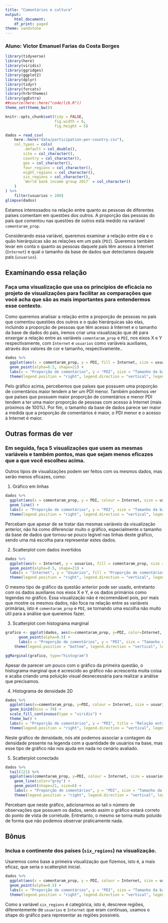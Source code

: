 ```yaml
---
title: "Comentários e cultura"
output:
    html_document:
    df_print: paged
theme: sandstone
---
```


### Aluno: Victor Emanuel Farias da Costa Borges

```r
library(tidyverse)
library(here)
library(viridis)
library(ggridges)
library(ggplot2)
library(dplyr)
library(tidyr)
library(forcats)
library(hrbrthemes)
library(ggExtra)
##source(here::here("code/lib.R"))
theme_set(theme_bw())

knitr::opts_chunk$set(tidy = FALSE,
                      fig.width = 6,
                      fig.height = 5)
```

```r
dados = read_csv(
    here::here("data/participation-per-country.csv"),
    col_types = cols(
        .default = col_double(),
        site = col_character(),
        country = col_character(),
        geo = col_character(),
        four_regions = col_character(),
        eight_regions = col_character(),
        six_regions = col_character(),
        `World bank income group 2017` = col_character()
    )
) %>% 
    filter(usuarios > 200)
glimpse(dados)
```

Estamos interessados na relação entre quanto as pessoas de diferentes países comentam em questões dos outros. A proporção das pessoas do país que comentou nas questões de outros está medido na variável `comentaram_prop`. 

Considerando essa variável, queremos examinar a relação entre ela e o quão hierárquicas são as relações em um país (`PDI`). Queremos também levar em conta o quanto as pessoas daquele país têm acesso à Internet (`Internet`) e qual o tamanho da base de dados que detectamos daquele país (`usuarios`). 

## Examinando essa relação

### Faça uma visualização que usa os princípios de eficácia no projeto de visualizações para facilitar as comparações que você acha que são as mais importantes para entendermos esse contexto. 

Como queremos analisar a relação entre a proporção de pessoas no país que comentou questões dos outros e o quão hierárquicas são elas, incluindo a proporção de pessoas que têm acesso à Internet e o tamanho da base de dados do país, iremos criar uma visualização que dê para enxergar a relação entre as variáveis `comentaram_prop` e `PDI`, nos eixos X e Y respectivamente, com `Internet` e `usuarios` como variáveis auxiliares, através dos valores de cor e tamanho, respectivamente..

```r
dados %>% 
  ggplot(aes(x = comentaram_prop, y = PDI, fill = Internet, size = usuarios)) +
  geom_point(alpha=0.5, shape=21) +
  labs(x = "Proporção de comentários", y = "PDI", size = "Tamanho da base de usuários", fill = "Porcentagem de acesso à Internet", title = "Relação entre proporção de comentários e PDI") +
  theme(legend.position = "right", legend.direction = "vertical", legend.text = element_text(size = 10), legend.key.size = unit(0.5,"cm"), legend.title = element_text(size = 10))
```

Pelo gráfico acima, percebemos que países que possuem uma proporção de comentários maior tendem a ter um PDI menor. Também podemos ver que países que possuem maior proporção de comentários e menor PDI tendem a ter uma maior proporção de pessoas com acesso à Internet (mais próximos de 100%). Por fim, o tamanho da base de dados parece ser maior a medida que a proporção de comentários é maior, o PDI menor e o acesso à Internet é maior.

## Outras formas de ver

### Em seguida, faça 5 visualizações que usem as mesmas variáveis e também pontos, mas que sejam **menos eficazes** que a que você escolheu acima. 

Outros tipos de visualizações podem ser feitos com os mesmos dados, mas serão menos eficazes, como:

1. Gráfico em linhas

```r
dados %>% 
  ggplot(aes(x = comentaram_prop, y = PDI, colour = Internet, size = usuarios)) +
  geom_line() +
  labs(x = "Proporção de comentários", y = "PDI", size = "Tamanho da base de usuários", colour = "Porcentagem de acesso à Internet", title = "Relação entre proporção de comentários e PDI") +
  theme(legend.position = "right", legend.direction = "vertical", legend.text = element_text(size = 10), legend.key.size = unit(0.5,"cm"), legend.title = element_text(size = 10))
```

Percebam que apesar de se tratar das mesmas variáveis da visualização anterior, não há como diferenciar muito o gráfico, especialmente o tamanho da base de dados que tornou-se pouco legível nas linhas deste gráfico, sendo uma má escolha para representar estes dados.

2. Scatterplot com dados invertidos

```r
dados %>% 
  ggplot(aes(x = Internet, y = usuarios, fill = comentaram_prop, size = PDI)) +
  geom_point(alpha=0.5, shape=21) +
  labs(x = "Internet", y = "Usuários", fill = "Proporção de comentários", title = "Relação entre proporção de comentários e PDI") + 
  theme(legend.position = "right", legend.direction = "vertical", legend.text = element_text(size = 10), legend.key.size = unit(0.5,"cm"), legend.title = element_text(size = 10))
```

O mesmo tipo de gráfico da questão anterior pode ser usado, entretanto com os dados auxiliares nos eixos X e Y, e os dados primários como legendas no gráfico. Essa visualização não é recomendável pois, por mais que mostre os mesmos dados, não foca na relação entre as variáveis primárias, isto é `comentaram_prop` e `PDI`, se tornando uma escolha não muito útil para a análise que queremos fazer.

3. Scatterplot com histograma marginal

```r
grafico <- ggplot(dados, aes(x=comentaram_prop, y=PDI, color=Internet, size=usuarios)) +
      geom_point(alpha=0.5) +
      labs(x = "Proporção de comentários", y = "PDI", size = "Tamanho da base de usuários", colour = "Porcentagem de acesso à Internet", title = "Relação entre proporção de comentários e PDI") +
    theme(legend.position = "bottom", legend.direction = "vertical", legend.text = element_text(size = 10), legend.key.size = unit(0.5,"cm"), legend.title = element_text(size = 10))

ggMarginal(grafico, type="histogram")
```

Apesar de parecer um pouco com o gráfico da primeira questão, o histograma marginal que é acrescido ao gráfico não acrescenta muita coisa e acaba criando uma poluição visual desnecessária para realizar a análise que precisamos.

4. Histograma de densidade 2D

```r
dados %>%
  ggplot(aes(x=comentaram_prop, y=PDI, colour = Internet, size = usuarios)) +
  geom_bin2d(bins = 70) +
  scale_fill_continuous(type = "viridis") +
  theme_bw() +
  labs(x = "Proporção de comentários", y = "PDI", title = "Relação entre proporção de comentários e PDI") +
  theme(legend.position = "right", legend.direction = "vertical", legend.text = element_text(size = 10), legend.key.size = unit(0.5,"cm"), legend.title = element_text(size = 10))
```

Neste gráfico de densidade, nós até podemos associar a contagem da densidade presente na legenda com a quantidade de usuários na base, mas esse tipo de gráfico não nos ajuda em nada no cenário avaliado.

5. Scatterplot conectado

```r
dados %>%
  tail(121) %>%
  ggplot(aes(comentaram_prop, y=PDI, colour = Internet, size = usuarios)) +
    geom_line(color="grey") +
    geom_point(shape=21, size=6) +
    labs(x = "Proporção de comentários", y = "PDI", size = "Tamanho da base de usuários", colour = "Porcentagem de acesso à Internet", title = "Relação entre proporção de comentários e PDI") +
    theme(legend.position = "right", legend.direction = "vertical", legend.text = element_text(size = 10), legend.key.size = unit(0.5,"cm"), legend.title = element_text(size = 10))
```

Percebam que neste gráfico, adicionarmos ao tail o número de observações que possuem os dados, sendo assim o gráfico estará correto do ponto de vista de corretude. Entretanto, o mesmo se torna muito poluído de forma que não podemos observar praticamente nada.

## Bônus

### Inclua o continente dos países (`six_regions`) na visualização.

Usaremos como base a primeira visualização que fizemos, isto é, a mais eficaz, que seria o scatterplot inicial.

```r
dados %>% 
  ggplot(aes(x = comentaram_prop, y = PDI, colour = Internet, size = usuarios, shape = six_regions)) +
  geom_point(alpha=0.5) +
  labs(x = "Proporção de comentários", y = "PDI", size = "Tamanho da base de usuários", colour = "Porcentagem de acesso à Internet", shape = "Região", title = "Relação entre proporção de comentários e PDI") +
  theme(legend.position = "right", legend.direction = "vertical", legend.text = element_text(size = 10), legend.key.size = unit(0.5,"cm"), legend.title = element_text(size = 10))
```

Como a variável `six_regions` é categórica, isto é, descreve regiões, diferentemente de `usuarios` e `Internet` que eram contínuas, usamos o shape do gráfico para representar as regiões possíveis.